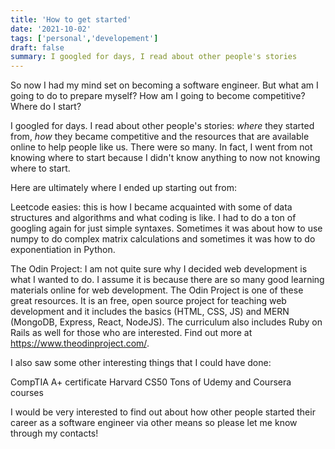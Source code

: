 ```yaml
---
title: 'How to get started'
date: '2021-10-02'
tags: ['personal','developement']
draft: false
summary: I googled for days, I read about other people's stories
---
```


So now I had my mind set on becoming a software engineer. But what am I going to do to prepare myself? How am I going to become competitive? Where do I start?

I googled for days. I read about other people's stories: *where* they started from, *how* they became competitive and the resources that are available online to help people like us. There were so many. In fact, I went from not knowing where to start because I didn't know anything to now not knowing where to start.

Here are ultimately where I ended up starting out from:

Leetcode easies: this is how I became acquainted with some of data structures and algorithms and what coding is like. I had to do a ton of googling again for just simple syntaxes. Sometimes it was about how to use numpy to do complex matrix calculations and sometimes it was how to do exponentiation in Python.

The Odin Project: I am not quite sure why I decided web development is what I wanted to do. I assume it is because there are so many good learning materials online for web development. The Odin Project is one of these great resources. It is an free, open source project for teaching web development and it includes the basics (HTML, CSS, JS) and MERN (MongoDB, Express, React, NodeJS). The curriculum also includes Ruby on Rails as well for those who are interested. Find out more at https://www.theodinproject.com/.

I also saw some other interesting things that I could have done:

CompTIA A+ certificate
Harvard CS50
Tons of Udemy and Coursera courses

I would be very interested to find out about how other people started their career as a software engineer via other means so please let me know through my contacts!
